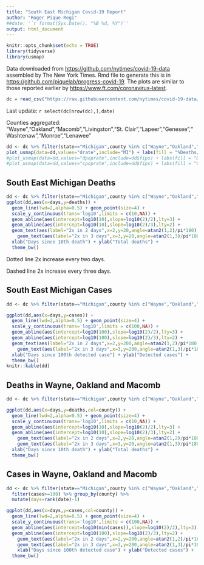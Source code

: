```yaml
---
title: "South East Michigan Covid-19 Report"
author: "Roger Pique-Regi"
##date: '`r format(Sys.Date(), "%B %d, %Y")`'
output: html_document
---
```


```r
knitr::opts_chunk$set(echo = TRUE)
library(tidyverse)
library(usmap)
```

Data downloaded from <https://github.com/nytimes/covid-19-data> assembled by The New York Times. Rmd file to generate this is in <https://github.com/piquelab/progress-covid-19>. The plots are similar to those reported earlier by <https://www.ft.com/coronavirus-latest>.

```r
dc = read_csv("https://raw.githubusercontent.com/nytimes/covid-19-data/master/us-counties.csv")
```
Last update: `r select(dc[nrow(dc),],date)`

Counties aggregated: "Wayne","Oakland","Macomb","Livingston","St. Clair","Lapeer","Genesee","Washtenaw","Monroe","Lenawee"

```r
dd <- dc %>% filter(state=="Michigan",county %in% c("Wayne","Oakland","Macomb","Livingston","St. Clair","Lapeer","Genesee","Washtenaw","Monroe","Lenawee")) %>% group_by(fips) %>% summarise_all(last) %>% left_join(countypop,by="fips") %>% mutate(drate=deaths/cases*100,dpoprate=deaths/pop_2015*1E6,cpoprate=cases/pop_2015*1E6)
plot_usmap(data=dd,values="drate",include="MI") + labs(fill = "%Deaths/Cases") 
#plot_usmap(data=dd,values="dpoprate",include=dd$fips) + labs(fill = "Deaths/Million(pop)") 
#plot_usmap(data=dd,values="cpoprate",include=dd$fips) + labs(fill = "Cases/Million(pop)") 
```

## South East Michigan Deaths
```r
dd <- dc %>% filter(state=="Michigan",county %in% c("Wayne","Oakland","Macomb","Livingston","St. Clair","Lapeer","Genesee","Washtenaw","Monroe","Lenawee")) %>% group_by(date) %>% summarize(deaths=sum(deaths),cases=sum(cases)) %>% filter(deaths>=10) %>% mutate(days=(rank(date)-1))
ggplot(dd,aes(x=days,y=deaths)) + 
  geom_line(lwd=2,alpha=0.5) + geom_point(size=4) +
  scale_y_continuous(trans='log10',limits = c(10,NA)) +
  geom_abline(aes(intercept=log10(10),slope=log10(2)/2),lty=3) +
  geom_abline(aes(intercept=log10(10),slope=log10(2)/3),lty=2) +
  geom_text(aes(label="2x in 2 days",x=2,y=20,angle=atan2(1,2)/pi*180),hjust=0,vjust=0) +
    geom_text(aes(label="2x in 3 days",x=3,y=20,angle=atan2(1,3)/pi*180),hjust=0,vjust=0) +
  xlab("Days since 10th death") + ylab("Total deaths") +
  theme_bw()
```

Dotted line 2x increase every two days. 

Dashed line 2x increase every three days. 

## South East Michigan Cases
```r
dd <- dc %>% filter(state=="Michigan",county %in% c("Wayne","Oakland","Macomb","Livingston","St. Clair","Lapeer","Genesee","Washtenaw","Monroe","Lenawee")) %>% group_by(date) %>% summarize(deaths=sum(deaths),cases=sum(cases)) %>% filter(cases>=100) %>% mutate(days=(rank(date)-1))

ggplot(dd,aes(x=days,y=cases)) + 
  geom_line(lwd=2,alpha=0.5) + geom_point(size=4) +
  scale_y_continuous(trans='log10',limits = c(100,NA)) +
  geom_abline(aes(intercept=log10(100),slope=log10(2)/2),lty=3) +
  geom_abline(aes(intercept=log10(100),slope=log10(2)/3),lty=2) +
  geom_text(aes(label="2x in 2 days",x=2,y=200,angle=atan2(1,2)/pi*180),hjust=0,vjust=0) +
    geom_text(aes(label="2x in 3 days",x=3,y=200,angle=atan2(1,3)/pi*180),hjust=0,vjust=0) +
  xlab("Days since 100th detected case") + ylab("Detected cases") +
  theme_bw()
knitr::kable(dd)
```

## Deaths in Wayne, Oakland and Macomb
```r
dd <- dc %>% filter(state=="Michigan",county %in% c("Wayne","Oakland","Macomb")) %>% filter(deaths>=10) %>% group_by(county) %>% mutate(days=rank(date)-1)

ggplot(dd,aes(x=days,y=deaths,col=county)) + 
  geom_line(lwd=2,alpha=0.5) + geom_point(size=4) +
  scale_y_continuous(trans='log10',limits = c(10,NA)) +
  geom_abline(aes(intercept=log10(10),slope=log10(2)/2),lty=3) +
  geom_abline(aes(intercept=log10(10),slope=log10(2)/3),lty=2) +
    geom_text(aes(label="2x in 2 days",x=2,y=20,angle=atan2(1,2)/pi*180),hjust=0,vjust=0) +
    geom_text(aes(label="2x in 3 days",x=3,y=20,angle=atan2(1,3)/pi*180),hjust=0,vjust=0) +
  xlab("Days since 10th death") + ylab("Total deaths") +
  theme_bw()
```

## Cases in Wayne, Oakland and Macomb
```r
dd <- dc %>% filter(state=="Michigan",county %in% c("Wayne","Oakland","Macomb")) %>% 
  filter(cases>=100) %>% group_by(county) %>% 
  mutate(days=rank(date)-1)

ggplot(dd,aes(x=days,y=cases,col=county)) + 
  geom_line(lwd=2,alpha=0.5) + geom_point(size=4) +
  scale_y_continuous(trans='log10',limits = c(100,NA)) +
  geom_abline(aes(intercept=log10(min(cases)),slope=log10(2)/2),lty=3) + 
  geom_abline(aes(intercept=log10(100),slope=log10(2)/3),lty=2) + 
    geom_text(aes(label="2x in 2 days",x=2,y=200,angle=atan2(1,2)/pi*180),hjust=0,vjust=0) +
    geom_text(aes(label="2x in 3 days",x=3,y=200,angle=atan2(1,3)/pi*180),hjust=0,vjust=0) +
    xlab("Days since 100th detected case") + ylab("Detected cases") +
  theme_bw()
```
